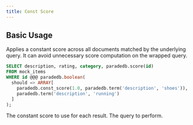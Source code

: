 ```yaml
---
title: Const Score
---
```


## Basic Usage

Applies a constant score across all documents matched by the underlying query. It can avoid unnecessary score computation on the wrapped query.

```sql
SELECT description, rating, category, paradedb.score(id)
FROM mock_items
WHERE id @@@ paradedb.boolean(
  should => ARRAY[
    paradedb.const_score(1.0, paradedb.term('description', 'shoes')),
    paradedb.term('description', 'running')
  ]
);
```

<ParamField body="score" required>
  The constant score to use for each result.
</ParamField>
<ParamField body="query" required>
  The query to perform.
</ParamField>
